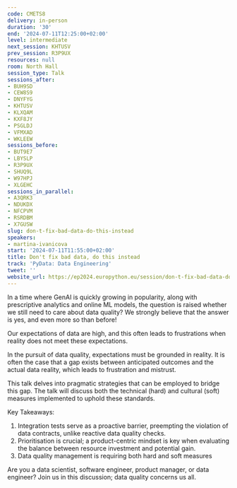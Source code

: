```yaml
---
code: CMETS8
delivery: in-person
duration: '30'
end: '2024-07-11T12:25:00+02:00'
level: intermediate
next_session: KHTUSV
prev_session: R3P9UX
resources: null
room: North Hall
session_type: Talk
sessions_after:
- BUH9SD
- CEW8S9
- DNYFYG
- KHTUSV
- KLXQAM
- KXF8JY
- PSGLDJ
- VFMXAD
- WKLEEW
sessions_before:
- BUT9E7
- LBYSLP
- R3P9UX
- SHUQ9L
- W97HPJ
- XLGEHC
sessions_in_parallel:
- A3QRK3
- NDUKDX
- NFCPVM
- RSRDBM
- X7GUSW
slug: don-t-fix-bad-data-do-this-instead
speakers:
- martina-ivanicova
start: '2024-07-11T11:55:00+02:00'
title: Don't fix bad data, do this instead
track: 'PyData: Data Engineering'
tweet: ''
website_url: https://ep2024.europython.eu/session/don-t-fix-bad-data-do-this-instead
---
```


In a time where GenAI is quickly growing in popularity, along with prescriptive analytics and online ML models, the question is raised whether we still need to care about data quality? We strongly believe that the answer is yes, and even more so than before!

Our expectations of data are high, and this often leads to frustrations when reality does not meet these expectations.

In the pursuit of data quality, expectations must be grounded in reality. It is often the case that a gap exists between anticipated outcomes and the actual data reality, which leads to frustration and mistrust.

This talk delves into pragmatic strategies that can be employed to bridge this gap.  The talk  will discuss both the technical  (hard) and cultural  (soft) measures implemented to uphold these standards.

Key Takeaways:
1. Integration tests serve as a proactive barrier, preempting the violation of data contracts, unlike reactive data quality checks.
2. Prioritisation is crucial; a product-centric mindset is key when evaluating the balance between resource investment and potential gain.
3. Data quality management is requiring both hard and soft measures


Are you a data scientist, software engineer, product manager, or data engineer? Join us in this discussion; data quality concerns us all.
